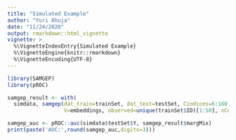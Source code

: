 ```yaml
---
title: "Simulated Example"
author: "Yuri Ahuja"
date: "11/24/2020"
output: rmarkdown::html_vignette
vignette: >
  %\VignetteIndexEntry{Simulated Example}
  %\VignetteEngine{knitr::rmarkdown}
  %\VignetteEncoding{UTF-8}
---
```


```r
library(SAMGEP)
library(pROC)
```


```r
samgep_result <- with(
  simdata, samgep(dat_train=trainSet, dat_test=testSet, Cindices=6:160, lambda=0.05,
                  V=embeddings, observed=unique(trainSet$ID)[1:50], nCores=1))
```


```r
samgep_auc <- pROC::auc(simdata$testSet$Y, samgep_result$margMix)
print(paste('AUC:',round(samgep_auc,digits=3)))
```

